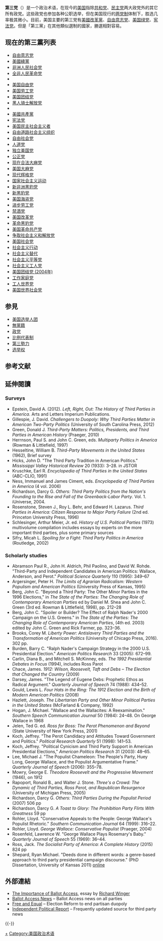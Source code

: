 {{美國政治}}
'''第三党'''（{{lang-en|Third party}}）是一个政治术语，在现今的[[美国|美国]]指除[[共和党_(美国)|共和党]]、[[民主党_(美国)|民主党]]两大政党外的其它所有政党。这些政党也参加各种公职选举，但在美国现行的[[两党制|两党制]]体制下，胜选几率极其微小。目前，美国主要的第三党有[[美國改革黨|美國改革黨]]、[[自由意志党|自由意志党]]、[[美国绿党|美国绿党]]、[[宪法党|宪法党]]。但是「第三黨」在其他類似選制的國家，勝選相對容易。

== 现在的第三黨列表 ==
* [[自由意志党|自由意志党]]
* [[美國綠黨|美國綠黨]]
* [[非洲人民社会党|非洲人民社会党]]
* [[全非人民革命党|全非人民革命党]]
* {{tsl|en|American Party (1969)|美国党}}
* [[美国自由党|美国自由党]]
* [[美国劳工党|美国劳工党]]
* [[美国团结党|美国团结党]]
* [[黑人骑士解放党|黑人骑士解放党]]
* {{tsl|en|Citizens Party of the United States|美国公民党}}
* [[美國共產黨|美國共產黨]]
* [[宪法党_(美国)|宪法党]]
* [[美国民主社会主义者|美国民主社会主义者]]
* [[自由道路社会主义组织|自由道路社会主义组织]]
* [[自由社会党|自由社会党]]
* [[人道党|人道党]]
* [[独立美国党|独立美国党]]
* [[公正党_(美国)|公正党]]
* [[现在合法大麻党|现在合法大麻党]]
* [[美国大麻党|美国大麻党]]
* [[现代辉格党|现代辉格党]]
* [[国家社会主义运动|国家社会主义运动]]
* [[新非洲黑豹党|新非洲黑豹党]]
* [[新黑豹党|新黑豹党]]
* [[美国海盗党|美国海盗党]]
* [[进步劳工党|进步劳工党]]
* [[禁酒党|禁酒党]]
* [[美国改革党|美国改革党]]
* [[革命黑豹党|革命黑豹党]]
* [[美国革命共产党|美国革命共产党]]
* [[争取社会主义和解放党|争取社会主义和解放党]]
* [[美国社会党|美国社会党]]
* [[社会主义行动_(美国)|社会主义行动]]
* [[社会主义替代_(美国)|社会主义替代]]
* [[社会主义平等党_(美国)|社会主义平等党]]
* [[社会主义工人党_(美国)|社会主义工人党]]
* [[美国团结党_(2004年)|美国团结党 (2004年)]]
* [[工作家庭党|工作家庭党]]
* [[工人世界党|工人世界党]]
* [[美国世界社会党|美国世界社会党]]

==参見==
*[[美国选举人团|美国选举人团]]
*[[無黨籍|無黨籍]]
*[[政党|政党]]
*[[比例代表制|比例代表制]]
*[[第三勢力|第三勢力]]
*[[选举权|选举权]]

== 参考文献 ==
{{Reflist}}

==延伸閱讀==
===Surveys ===
* Epstein, David A. (2012). ''Left, Right, Out: The History of Third Parties in America''. Arts and Letters Imperium Publications. {{ISBN|978-0-578-10654-0}}
* Gillespie, J. David. ''Challengers to Duopoly: Why Third Parties Matter in American Two-Party Politics'' (University of South Carolina Press, 2012)
* Green, Donald J. ''Third-Party Matters: Politics, Presidents, and Third Parties in American History'' (Praeger, 2010)
* Herrnson, Paul S. and John C. Green, eds. ''Multiparty Politics in America'' (Rowman & Littlefield, 1997)
* Hesseltine, William B. ''Third-Party Movements in the United States'' (1962), Brief survey
* Hicks, John D. "The Third Party Tradition in American Politics." ''Mississippi Valley Historical Review'' 20 (1933): 3–28. in JSTOR
* Kruschke, Earl R. ''Encyclopedia of Third Parties in the United States'' (ABC-CLIO, 1991)
* Ness, Immanuel and James Ciment, eds. ''Encyclopedia of Third Parties in America'' (4 vol. 2006)
* Richardson, Darcy G. ''Others: Third Party Politics from the Nation's Founding to the Rise and Fall of the Greenback-Labor Party''. Vol. 1. iUniverse, 2004.
* Rosenstone, Steven J., Roy L. Behr, and Edward H. Lazarus. ''Third Parties in America: Citizen Response to Major Party Failure'' (2nd ed. Princeton University Press, 1996)
* Schlesinger, Arthur Meier, Jr. ed. ''History of U.S. Political Parties'' (1973) multivolume compilation includes essays by experts on the more important third parties, plus some primary sources
*  Sifry, Micah L. ''Spoiling for a Fight: Third Party Politics in America'' (Routledge, 2002)

===Scholarly studies===
* Abramson Paul R., John H. Aldrich, Phil Paolino, and David W. Rohde. "Third-Party and Independent Candidates in American Politics: Wallace, Anderson, and Perot." ''Political Science Quarterly'' 110 (1995): 349–67
* Argersinger, Peter H. ''The Limits of Agrarian Radicalism: Western Populism and American Politics'' (University Press of Kansas, 1995)
* Berg, John C. "Beyond a Third Party: The Other Minor Parties in the 1996 Elections," in ''The State of the Parties: The Changing Role of Contemporary American Parties'' ed by Daniel M. Shea and John C. Green (3rd ed. Rowman & Littlefield, 1998), pp. 212–28
* Berg, John C. "Spoiler or Builder? The Effect of Ralph Nader's 2000 Campaign on the U.S. Greens." in ''The State of the Parties: The Changing Role of Contemporary American Parties'', (4th ed. 2003) edited by John C. Green and Rick Farmer, pp. 323–36. 
* Brooks, Corey M. ''Liberty Power: Antislavery Third Parties and the Transformation of American Politics'' (University of Chicago Press, 2016). 302 pp. 
* Burden, Barry C. "Ralph Nader's Campaign Strategy in the 2000 U.S. Presidential Election." ''American Politics Research'' 33 (2005): 672–99.
* Carlin, Diana B., and Mitchell S. McKinney, eds. ''The 1992 Presidential Debates in Focus'' (1994), includes Ross Parot
* Chace, James. ''1912: Wilson, Roosevelt, Taft and Debs – The Election that Changed the Country'' (2009)
* Darsey, James. "The Legend of Eugene Debs: Prophetic Ethos as Radical Argument." ''Quarterly Journal of Speech'' 74 (1988): 434–52.
* Gould, Lewis L. ''Four Hats in the Ring: The 1912 Election and the Birth of Modern American Politics'' (2008)
* Hazlett, Joseph. ''The Libertarian Party and Other Minor Political Parties in the United States'' (McFarland & Company, 1992)
* Hogan, J. Michael. "Wallace and the Wallacites: A Reexamination." ''Southern Speech Communication Journal'' 50 (1984): 24–48. On George Wallace in 1968
* Jelen, Ted G. ed. '' Ross for Boss: The Perot Phenomenon and Beyond'' (State University of New York Press, 2001)
* Koch, Jeffrey. "The Perot Candidacy and Attitudes Toward Government and Politics." ''Political Research Quarterly'' 51 (1998): 141–53.
* Koch, Jeffrey. "Political Cynicism and Third Party Support in American Presidential Elections," ''American Politics Research'' 31 (2003): 48–65.
* Lee, Michael J. "The Populist Chameleon: The People's Party, Huey Long, George Wallace, and the Populist Argumentative Frame." ''Quarterly Journal of Speech'' (2006): 355–78.
* Mowry, George E. ''Theodore Roosevelt and the Progressive Movement'' (1946), on 1912
* Rapoport, Ronald B., and Walter J. Stone. ''Three's a Crowd: The Dynamic of Third Parties, Ross Perot, and Republican Resurgence'' (University of Michigan Press, 2005)
* Richardson, Darcy G. ''Others: Third Parties During the Populist Period'' (2007) 506 pp
* Richardson, Darcy G.  ''A Toast to Glory: The Prohibition Party Flirts With Greatness '' 59 pp
* Rohler, Lloyd. "Conservative Appeals to the People: George Wallace's Populist Rhetoric." ''Southern Communication Journal'' 64 (1999): 316–22.
* Rohler, Lloyd. ''George Wallace: Conservative Populist'' (Praeger, 2004)
* Rosenfeld, Lawrence W. "George Wallace Plays Rosemary's Baby." ''Quarterly Journal of Speech'' 55 (1969): 36–44.
* Ross, Jack. ''The Socialist Party of America: A Complete History'' (2015) 824 pp
* Shepard, Ryan Michael. "Deeds done in different words: a genre-based approach to third party presidential campaign discourse." (PhD Dissertation, University of Kansas 2011) [https://kuscholarworks.ku.edu/bitstream/handle/1808/8202/Shepard_ku_0099D_11445_DATA_1.pdf?sequence=1&isAllowed=y online] {{Wayback|url=https://kuscholarworks.ku.edu/bitstream/handle/1808/8202/Shepard_ku_0099D_11445_DATA_1.pdf?sequence=1&isAllowed=y |date=20170622131847 }}

==外部連結==
*[https://web.archive.org/web/20130130060402/http://ballot-access.org/winger/iba.html The Importance of Ballot Access], essay by [[Richard_Winger|Richard Winger]]
*[http://www.ballot-access.org Ballot Access News] – Ballot Access news on all parties
*[http://www.freeandequal.org/ Free and Equal] {{Wayback|url=http://www.freeandequal.org/ |date=20171128022552 }} – Election Reform to end partisan duopoly
*[http://www.independentpoliticalreport.com Independent Political Report] {{Wayback|url=http://www.independentpoliticalreport.com/ |date=20200903061342 }} – Frequently updated source for third party news

{{-}}
{{美国政党}}
{{美國索引}}

[[Category:美国政党|+]]
[[Category:美国政治术语|Category:美国政治术语]]
